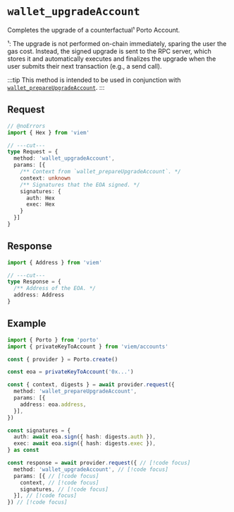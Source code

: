 # `wallet_upgradeAccount`

Completes the upgrade of a counterfactual¹ Porto Account.

¹: The upgrade is not performed on-chain immediately, sparing the user the gas cost. Instead, the signed upgrade is sent to the RPC server, which stores it and automatically executes and finalizes the upgrade when the user submits their next transaction (e.g., a send call).

:::tip
This method is intended to be used in conjunction with [`wallet_prepareUpgradeAccount`](/sdk/rpc/wallet_prepareUpgradeAccount).
:::

## Request

```ts twoslash
// @noErrors
import { Hex } from 'viem'

// ---cut---
type Request = {
  method: 'wallet_upgradeAccount',
  params: [{
    /** Context from `wallet_prepareUpgradeAccount`. */
    context: unknown
    /** Signatures that the EOA signed. */
    signatures: {
      auth: Hex
      exec: Hex
    }
  }]
}
```

## Response

```ts twoslash
import { Address } from 'viem'

// ---cut---
type Response = {
  /** Address of the EOA. */
  address: Address
}
```

## Example

```ts twoslash
import { Porto } from 'porto'
import { privateKeyToAccount } from 'viem/accounts'

const { provider } = Porto.create()

const eoa = privateKeyToAccount('0x...')

const { context, digests } = await provider.request({
  method: 'wallet_prepareUpgradeAccount',
  params: [{
    address: eoa.address,
  }],
})

const signatures = {
  auth: await eoa.sign({ hash: digests.auth }),
  exec: await eoa.sign({ hash: digests.exec }),
} as const

const response = await provider.request({ // [!code focus]
  method: 'wallet_upgradeAccount', // [!code focus]
  params: [{ // [!code focus]
    context, // [!code focus]
    signatures, // [!code focus]
  }], // [!code focus]
}) // [!code focus]
```
